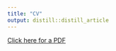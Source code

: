 ```yaml
---
title: "CV"
output: distill::distill_article
---
```


<a href = 'halley_mcveigh_resume_feb_2022.pdf' target = '_blank'>Click here for a PDF</a>

